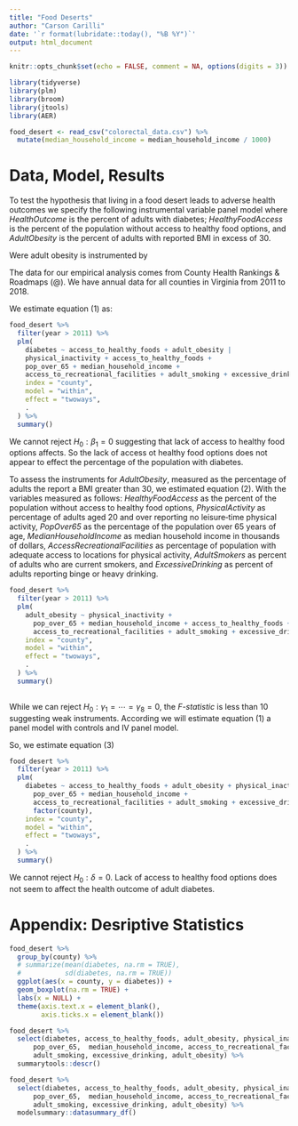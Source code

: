 ```yaml
---
title: "Food Deserts"
author: "Carson Carilli"
date: '`r format(lubridate::today(), "%B %Y")`'
output: html_document
---
```


```r
knitr::opts_chunk$set(echo = FALSE, comment = NA, options(digits = 3))
```

```r
library(tidyverse)
library(plm)
library(broom)
library(jtools)
library(AER)
```

```r
food_desert <- read_csv("colorectal_data.csv") %>%
  mutate(median_household_income = median_household_income / 1000)

```

# Data, Model, Results

To test the hypothesis that living in a food desert leads to adverse health outcomes we specify the following instrumental variable panel model where $HealthOutcome$ is the percent of adults with diabetes; $HealthyFoodAccess$ is the percent of the population without access to healthy food options, and $AdultObesity$ is the percent of adults with reported BMI in excess of 30. 

\begin{equation}
\tag{1}
\mathit{Health Outcome_{i,t}} = \beta_0 
+ \beta_1\mathit{Healthy Food Access}_{i,t} 
+ \beta_2\mathbf{AdultObesity}_{i,t} 
+ \epsilon_{i,t}
\end{equation}

Were adult obesity is instrumented by

\begin{equation}
\mathit{AdultObesity_{i,t}} = \gamma_0 
+ \gamma_1\mathit{Healthy Food Access}_{i,t} 
+ \gamma_3\mathit{PhysicalInactivity_{i,t}} 
+ \gamma_4\mathit{PopOver65_{i,t}} \notag  \\
+ \gamma_5\mathit{MedianHouseholdIncome_{i,t}} 
+ \gamma_6\mathit{AccessRecreationalFacilities_{i,t}} \notag\\
+ \gamma_7\mathit{AdultSmokers_{i,t}}
+ \gamma_8\mathit{ExcessiveDrinking_{i,t}}
+ \nu_{i,t}
\tag{2}
\end{equation}

The data for our empirical analysis comes from County Health Rankings & Roadmaps (@).  We have annual data for all counties in Virginia from 2011 to 2018.  

We estimate equation (1) as:

```r
food_desert %>%
  filter(year > 2011) %>%
  plm(
    diabetes ~ access_to_healthy_foods + adult_obesity |
    physical_inactivity + access_to_healthy_foods +
    pop_over_65 + median_household_income +
    access_to_recreational_facilities + adult_smoking + excessive_drinking,
    index = "county",
    model = "within",
    effect = "twoways",
    .
  ) %>%
  summary()
```

We cannot reject $H_0: \beta_1=0$ suggesting that lack of access to healthy food options affects.  So the lack of access ot healthy food options does not appear to effect the percentage of the population with diabetes.


To assess the instruments for $\mathit{AdultObesity}$, measured as the percentage of adults the report a BMI greater than 30, we estimated equation (2). With the variables measured as follows: $\mathit{HealthyFoodAccess}$ as the percent of the population without access to healthy food options, $\mathit{PhysicalActivity}$ as percentage of adults aged 20 and over reporting no leisure‐time physical activity, $\mathit{PopOver65}$ as the percentage of the population over 65 years of age, $\mathit{MedianHouseholdIncome}$ as median household income in thousands of dollars, $\mathit{AccessRecreationalFacilities}$ as 
percentage of population with adequate access to locations for physical activity, $\mathit{AdultSmokers}$ as percent of adults who are current smokers, and $\mathit{ExcessiveDrinking}$ as percent of adults reporting binge or heavy drinking.  


```r
food_desert %>%
  filter(year > 2011) %>%
  plm(
    adult_obesity ~ physical_inactivity +
      pop_over_65 + median_household_income + access_to_healthy_foods +
      access_to_recreational_facilities + adult_smoking + excessive_drinking,
    index = "county",
    model = "within",
    effect = "twoways",
    .
  ) %>%
  summary()
 
```

While we can reject $H_0: \gamma_1=\dotsm=\gamma_8=0$, the *F-statistic* is less than 10 suggesting weak instruments.  According we will estimate equation (1) a panel model with controls and IV panel model.  

So, we estimate equation (3)

\begin{equation}
\mathit{Health Outcome_{i,t}} = \delta_0 
+ \delta_1\mathit{Healthy Food Access}_{i,t} 
+ \delta_2\mathit{AdultObesity}_{i,t}
+ \delta_3\mathit{PhysicalInactivity_{i,t}}  \notag \\
+ \delta_4\mathit{PopOver65_{i,t}} 
+ \delta_5\mathit{MedianHouseholdIncome_{i,t}} 
+ \delta_6\mathit{AccessRecreationalFacilities_{i,t}}\notag \\
+ \delta_7\mathit{AdultSmokers_{i,t}}
+ \delta_8\mathit{ExcessiveDrinking_{i,t}}
+ \omega_{i,t}
\tag{3}
\end{equation}

```r
food_desert %>%
  filter(year > 2011) %>%
  plm(
    diabetes ~ access_to_healthy_foods + adult_obesity + physical_inactivity +
      pop_over_65 + median_household_income +
      access_to_recreational_facilities + adult_smoking + excessive_drinking + adult_obesity +
      factor(county),
    index = "county",
    model = "within",
    effect = "twoways",
    .
  ) %>%
  summary()
```

We cannot reject $H_0:\delta=0$. Lack of access to healthy food options does not seem to affect the health outcome of adult diabetes. 

# Appendix: Desriptive Statistics

```r
food_desert %>% 
  group_by(county) %>% 
  # summarize(mean(diabetes, na.rm = TRUE),
  #           sd(diabetes, na.rm = TRUE))
  ggplot(aes(x = county, y = diabetes)) + 
  geom_boxplot(na.rm = TRUE) +
  labs(x = NULL) + 
  theme(axis.text.x = element_blank(),
        axis.ticks.x = element_blank()) 
```

```r
food_desert %>% 
  select(diabetes, access_to_healthy_foods, adult_obesity, physical_inactivity, 
      pop_over_65,  median_household_income, access_to_recreational_facilities,
      adult_smoking, excessive_drinking, adult_obesity) %>% 
  summarytools::descr()

food_desert %>% 
  select(diabetes, access_to_healthy_foods, adult_obesity, physical_inactivity, 
      pop_over_65,  median_household_income, access_to_recreational_facilities,
      adult_smoking, excessive_drinking, adult_obesity) %>% 
  modelsummary::datasummary_df()
```

